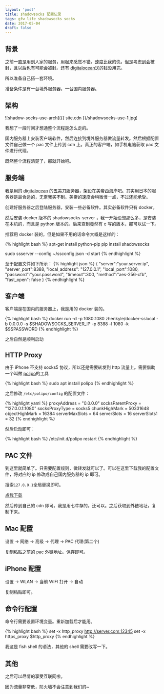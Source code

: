 ```yaml
---
layout: 'post'
title: shadowsocks 配置记录
tags: gfw life shadowsocks socks
date: 2017-05-04
draft: false
---
```


## 背景

之前一直是用别人家的服务，用起来感觉不错。速度比我的快。但是考虑到会被封，且以后也有可能会被封。还有 [digitalocean](https://m.do.co/c/c52ee265425c)送的钱没用完。

所以准备自己搭一套环境。

准备条件是有一台境外服务器，一台国内服务器。

## 架构

![shadow-socks-use-arch]({{ site.cdn }}/shadowsocks-use-1.jpg)

我想了一段时间才想通整个流程是怎么走的。

国内服务器上安装客户端软件，然后连接到境外服务器做流量转发。然后根据配置文件自己做一个 pac 文件上传到 cdn 上。真正的客户端，如手机电脑获取 pac 文件进行代理。

既然整个流程清楚了，那就开始吧。

## 服务端

我是用的 [digitalocean](https://m.do.co/c/c52ee265425c) 的五美刀服务器，架设在美帝西海岸吧。其实用日本的服务器是最合适的，无奈我买不到。美帝的速度会稍微慢一点，不过还能承受。

创建好服务器之后登陆服务器，安装一些必备软件。其实必备软件只有 docker。

然后安装 docker 版本的 shadowsocks-server ，我一开始没想那么多，是安装在本机的，而且是 python 版本的。后来查到竟然有 c 写的版本，那可以试一下。

推荐用 docker 装的，但是如果不用的话命令大概是这样的：

{% highlight bash %}
apt-get install python-pip
pip install shadowsocks

sudo ssserver --config ~/ssconfig.json -d start
{% endhighlight %}

至于配置文件如下所示：
{% highlight json %}
{
    "server":"your.server.ip",
    "server_port":8388,
    "local_address": "127.0.0.1",
    "local_port":1080,
    "password":"your.password",
    "timeout":300,
    "method":"aes-256-cfb",
    "fast_open": false
}
{% endhighlight %}

## 客户端

客户端是在国内的服务器上，我是用的 docker 装的。

{% highlight bash %}
docker run -d -p 1080:1080 zhenkyle/docker-sslocal -b 0.0.0.0 -s $SHADOWSOCKS_SERVER_IP -p 8388 -l 1080 -k $SSPASSWORD
{% endhighlight %}

之后自然是顺利启动

## HTTP Proxy

由于 iPhone 不支持 socks5 协议，所以还是需要转发到 http 流量上。需要借助一个叫做 [polipo](https://github.com/jech/polipo)的工具

{% highlight bash %}
sudo apt install polipo
{% endhighlight %}

之后修改 `/etc/polipo/config` 的配置文件：

{% highlight yaml %}
proxyAddress = "0.0.0.0"
socksParentProxy = "127.0.0.1:1080"
socksProxyType = socks5
chunkHighMark = 50331648
objectHighMark = 16384
serverMaxSlots = 64
serverSlots = 16
serverSlots1 = 32
{% endhighlight %}

然后启动即可：

{% highlight bash %}
/etc/init.d/polipo restart
{% endhighlight %}

## PAC 文件

到这里就简单了。只需要配置规则，做转发就可以了。可以在这里下载我的配置文件，将对应的 ip 修改成自己国内服务器的 ip 即可。

搜索`127.0.0.1`全局替换即可。

[点我下载](/dist/ss.pac)

然后传到自己的 cdn 即可。我是用七牛存的，还可以。之后获取到外链地址，复制下来。

## Mac 配置

设置 -> 网络 -> 高级 -> 代理 -> PAC 代理(第二个)

复制粘贴之前的 pac 外链地址。保存即可。

## iPhone 配置

设置 -> WLAN -> 当前 WIFI 打开 -> 自动

复制粘贴即可。

## 命令行配置

命令行需要设置环境变量。重新加载后才能用。

{% highlight bash %}
set -x http_proxy http://server.com:12345
set -x https_proxy $http_proxy
{% endhighlight %}

我这是 fish shell 的语法，其他的 shell 需要改写一下。

## 其他

之后可以尽情的享受互联网啦。

因为流量非常低，防火墙不会注意到我们的~

